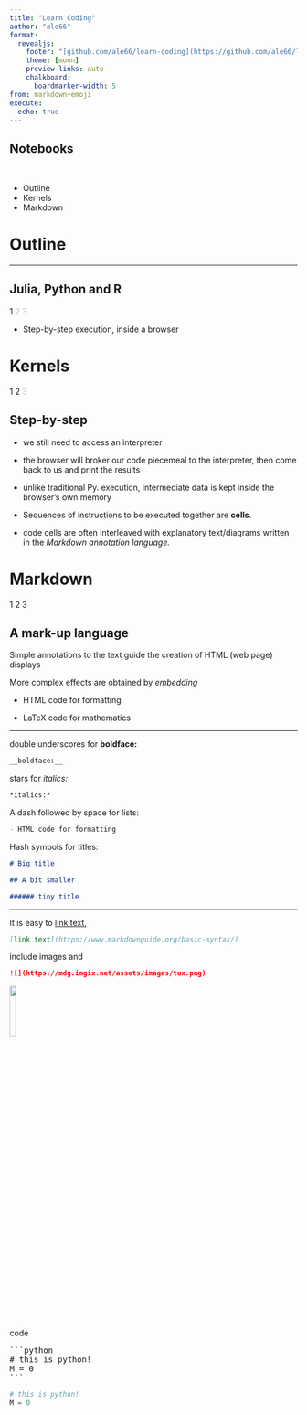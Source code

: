 ```yaml
---
title: "Learn Coding"
author: "ale66"
format: 
  revealjs:
    footer: "[github.com/ale66/learn-coding](https://github.com/ale66/learn-coding)&nbsp;&nbsp;&nbsp;"
    theme: [moon]
    preview-links: auto
    chalkboard: 
      boardmarker-width: 5
from: markdown+emoji
execute:
  echo: true
---
```


## Notebooks

<br/>

::: {.incremental}
- Outline
- Kernels
- Markdown
:::

# Outline

---

## Julia, Python and R

::: {.absolute top="0" left="100%"}
::: {.sectionhead}
1 [2 3]{style="opacity:0.25"}
:::
:::

- Step-by-step execution, inside a browser

# Kernels 

::: {.absolute top="0" left="100%"}
::: {.sectionhead}
1 2 [3]{style="opacity:0.25"}
:::
:::

## Step-by-step

- we still need to access an interpreter
 
- the browser will broker our code piecemeal to the interpreter, then come back to us and print the results

- unlike traditional Py. execution, intermediate data is kept inside the browser's own memory

- Sequences of instructions to be executed together are __cells__.

- code cells are often interleaved with explanatory text/diagrams written in the *Markdown annotation language.*

# Markdown 

::: {.absolute top="0" left="100%"}
::: {.sectionhead}
1 2 3 []{style="opacity:0.25"}
:::
:::

## A mark-up language

Simple annotations to the text guide the creation of HTML (web page) displays

More complex effects are obtained by *embedding*

- HTML code for formatting
  
- LaTeX code for mathematics

---

double underscores for __boldface:__ 

```md
__boldface:__ 
```

stars for *italics:*

```markdown
*italics:*
```

A dash followed by space for lists:

```markdown
- HTML code for formatting
```

Hash symbols for titles:

```markdown
# Big title

## A bit smaller

###### tiny title
```


---

It is easy to [link text](https://www.markdownguide.org/basic-syntax/),

```markdown
[link text](https://www.markdownguide.org/basic-syntax/)
```

include images and

```markdown
![](https://mdg.imgix.net/assets/images/tux.png)
```

![](https://mdg.imgix.net/assets/images/tux.png){height="15%"}

code

<pre>
```python
# this is python!
M = 0
```
</pre>

```python
# this is python!
M = 0
```



